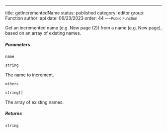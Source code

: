 ---
title: getIncrementedName
status: published
category: editor
group: Function
author: api
date: 06/23/2023
order: 44
---<Small>Public Function</Small>

Get an incremented name (e.g. New page (2)) from a name (e.g. New page), based on an array of existing names.


##### Parameters


<ParametersTable>

<ParametersTableRow>
<ParametersTableName>

`name`

</ParametersTableName>
<ParametersTableDescription>

```ts
string
```

The name to increment.




</ParametersTableDescription>
</ParametersTableRow>
<ParametersTableRow>
<ParametersTableName>

`others`

</ParametersTableName>
<ParametersTableDescription>

```ts
string[]
```

The array of existing names.




</ParametersTableDescription>
</ParametersTableRow>
</ParametersTable>

##### Returns


```ts
string
```

